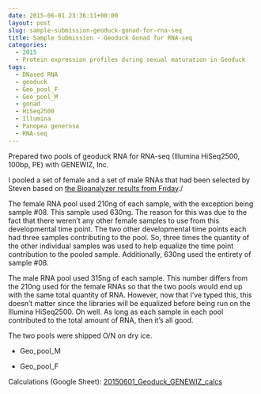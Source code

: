 ```yaml
---
date: 2015-06-01 23:36:11+00:00
layout: post
slug: sample-submission-geoduck-gonad-for-rna-seq
title: Sample Submission - Geoduck Gonad for RNA-seq
categories:
  - 2015
  - Protein expression profiles during sexual maturation in Geoduck
tags:
  - DNased RNA
  - geoduck
  - Geo_pool_F
  - Geo_pool_M
  - gonad
  - HiSeq2500
  - Illumina
  - Panopea generosa
  - RNA-seq
---
```


Prepared two pools of geoduck RNA for RNA-seq (Illumina HiSeq2500, 100bp, PE) with GENEWIZ, Inc.

I pooled a set of female and a set of male RNAs that had been selected by Steven based on [the Bioanalyzer results from Friday](https://robertslab.github.io/sams-notebook/posts/2015/2015-05-28-bioanalyzer-geoduck-gonad-rna-quality-assessment.html)./

The female RNA pool used 210ng of each sample, with the exception being sample #08. This sample used 630ng. The reason for this was due to the fact that there weren't any other female samples to use from this developmental time point. The two other developmental time points each had three samples contributing to the pool. So, three times the quantity of the other individual samples was used to help equalize the time point contribution to the pooled sample. Additionally, 630ng used the entirety of sample #08.

The male RNA pool used 315ng of each sample. This number differs from the 210ng used for the female RNAs so that the two pools would end up with the same total quantity of RNA. However, now that I've typed this, this doesn't matter since the libraries will be equalized before being run on the Illumina HiSeq2500. Oh well. As long as each sample in each pool contributed to the total amount of RNA, then it's all good.

The two pools were shipped O/N on dry ice.




    
  * Geo_pool_M

    
  * Geo_pool_F



Calculations (Google Sheet): [20150601_Geoduck_GENEWIZ_calcs](https://docs.google.com/spreadsheets/d/1cqVdYkTjzxc0TI2RV7EAxwO9_yqlKrvWSs4EIDC0WdY/edit?usp=sharing)


